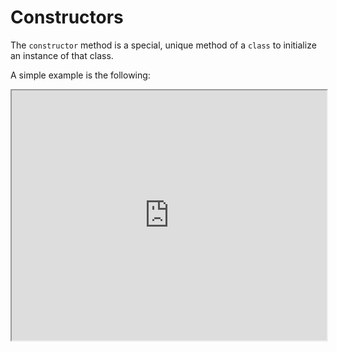 

# Constructors

The `constructor` method is a special, unique method of a `class` to initialize an instance of that class.

A simple example is the following:

<iframe
    src="https://hlab.app/s/docs/constructor_hbook"
    width="100%"
    height="400px"/>

:::note
`constructor()` can have an arbitrary amount of parameters, including none.
:::

A `constructor` is powerful in the sense that it can manage all the initialization of an object, executing before anything else.

:::tip
You don't need to write a `constructor`! 

- A virtual, empty one will be inserted by default. 

- Similarly if you forget to call `super()` in a subclass, Hedgehog Script will call it for you. 
:::


